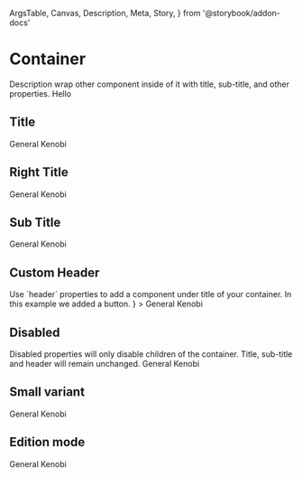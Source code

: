   ArgsTable,
  Canvas,
  Description,
  Meta,
  Story,
} from '@storybook/addon-docs'

<Meta title="Components/Container/Container" />

# Container

<Description>
  Description wrap other component inside of it with title, sub-title, and other
  properties.
</Description>

<Canvas>
  <Story name="Basic">
    <Container>Hello</Container>
  </Story>
</Canvas>

## Title

<Canvas>
  <Story name="Title">
    <Container title="Hello there">General Kenobi</Container>
  </Story>
</Canvas>

## Right Title

<Canvas>
  <Story name="Right Title">
    <Container rightTitle="Hello there">General Kenobi</Container>
  </Story>
</Canvas>

## Sub Title

<Canvas>
  <Story name="Sub Title">
    <Container title="Hello there" subtitle="(To: General Grievous)">
      General Kenobi
    </Container>
  </Story>
</Canvas>

## Custom Header

<Description>
  Use `header` properties to add a component under title of your container. In
  this example we added a button.
</Description>

<Canvas>
  <Story name="Custom Header">
    <Container
      title="Hello there"
      header={<Button size="small" mb={1} icon="auto-fix" />}
    >
      General Kenobi
    </Container>
  </Story>
</Canvas>

## Disabled

<Description>
  Disabled properties will only disable children of the container. Title,
  sub-title and header will remain unchanged.
</Description>

<Canvas>
  <Story name="Disabled">
    <Container title="Hello there" disabled>
      General Kenobi
    </Container>
  </Story>
</Canvas>

## Small variant

<Canvas>
  <Story name="Small variant">
    <Container title="Hello there" small>
      General Kenobi
    </Container>
  </Story>
</Canvas>

## Edition mode

<Canvas>
  <Story name="Edition mode">
    <Container title="Hello there" edition>
      General Kenobi
    </Container>
  </Story>
</Canvas>

<ArgsTable of={Container} />
